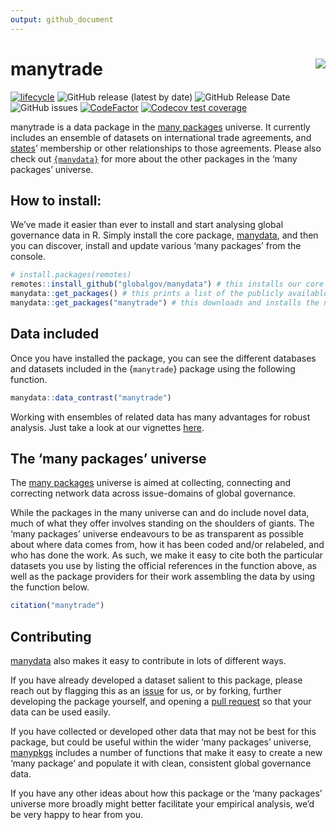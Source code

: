 ```yaml
---
output: github_document
---
```

# manytrade <img src="man/figures/manytradeContainer.png" align="right"/>

<!-- badges: start -->
[![lifecycle](https://img.shields.io/badge/lifecycle-experimental-orange.svg)](https://www.tidyverse.org/lifecycle/#experimental)
![GitHub release (latest by date)](https://img.shields.io/github/v/release/globalgov/manytrade)
![GitHub Release Date](https://img.shields.io/github/release-date/globalgov/manytrade)
![GitHub issues](https://img.shields.io/github/issues-raw/globalgov/manytrade)
[![CodeFactor](https://www.codefactor.io/repository/github/globalgov/manytrade/badge/main)](https://www.codefactor.io/repository/github/globalgov/manytrade/overview/main)
<!-- [![CII Best Practices](https://bestpractices.coreinfrastructure.org/projects/4867/badge)](https://bestpractices.coreinfrastructure.org/projects/4867) -->
[![Codecov test coverage](https://codecov.io/gh/globalgov/qTrade/branch/main/graph/badge.svg)](https://app.codecov.io/gh/globalgov/qTrade?branch=main)
<!-- badges: end -->

manytrade is a data package in the [many packages](https://github.com/globalgov/) universe.
It currently includes an ensemble of datasets on international trade agreements,
and [states](https://github.com/globalgov/manystates)' membership or other relationships to those agreements.
Please also check out [`{manydata}`](https://github.com/globalgov/manydata) for more about the other packages in the 'many packages' universe. 

## How to install:
We’ve made it easier than ever to install and start analysing global governance data in R. 
Simply install the core package, [manydata](https://github.com/globalgov/manydata), 
and then you can discover, install and update various 'many packages' from the console.

```r
# install.packages(remotes)
remotes::install_github("globalgov/manydata") # this installs our core package, the only one you need to do independently
manydata::get_packages() # this prints a list of the publicly available data packages currently available
manydata::get_packages("manytrade") # this downloads and installs the named package
```

## Data included

Once you have installed the package, you can see the different databases and datasets included in the {`manytrade`} package using the following function.

```r
manydata::data_contrast("manytrade")
```

Working with ensembles of related data has many advantages for robust
analysis. Just take a look at our vignettes [here](https://globalgov.github.io/manydata/articles/user.html).

## The 'many packages' universe

The [many packages](https://github.com/globalgov/) universe is aimed at collecting, connecting and correcting network data across issue-domains of global governance. 

While the packages in the many universe can and do include novel data, 
much of what they offer involves standing on the shoulders of giants. 
The 'many packages' universe endeavours to be as transparent as possible about where data 
comes from, how it has been coded and/or relabeled, and who has done the work. 
As such, we make it easy to cite both the particular datasets you use 
by listing the official references in the function above, 
as well as the package providers for their work assembling the data 
by using the function below.

``` r
citation("manytrade")
```

## Contributing

[manydata](https://github.com/globalgov/manydata) also makes it easy to
contribute in lots of different ways.

If you have already developed a dataset salient to this package, please
reach out by flagging this as an
[issue](https://github.com/globalgov/manytrade/issues) for us, or by
forking, further developing the package yourself, and opening a [pull
request](https://github.com/globalgov/manytrade/pulls) so that your data
can be used easily.

If you have collected or developed other data that may not be best for
this package, but could be useful within the wider 'many packages' universe,
[manypkgs](https://github.com/globalgov/manypkgs) includes a number of
functions that make it easy to create a new 'many package' and 
populate it with clean, consistent global governance data.

If you have any other ideas about how this package or the 'many packages' universe more broadly
might better facilitate your empirical analysis, we'd be very happy to hear from you.
